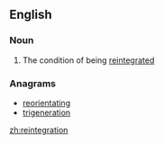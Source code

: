 ==English==

===Noun===
{{en-noun|-}}

# The condition of being [[reintegrate]]d

===Anagrams===
* [[reorientating#English|reorientating]]
* [[trigeneration#English|trigeneration]]

[[zh:reintegration]]